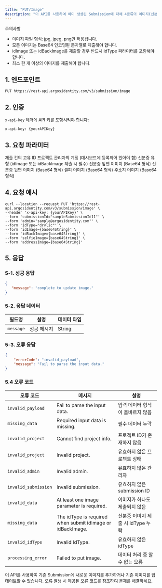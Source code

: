 ```yaml
---
title: "PUT/Image"
description: "이 API를 사용하여 이미 생성된 Submission에 대해 4종류의 이미지(신분증 앞면, 뒷면, 셀피 이미지, 주소지 이미지)를 새로 추가하거나 업데이트(덮어쓰기)할 수 있습니다."
---
```


<Warning>
  주의사항

  - 이미지 파일 형식: jpg, jpeg, png만 허용됩니다.
  - 모든 이미지는 Base64 인코딩된 문자열로 제출해야 합니다.
  - idImage 또는 idBackImage를 제출할 경우 반드시 idType 파라미터를 포함해야 합니다.
  - 최소 한 개 이상의 이미지를 제출해야 합니다.
</Warning>

## 1. 엔드포인트

```text PUT/Image
PUT https://rest-api.argosidentity.com/v3/submission/image
```

## 2. 인증

`x-api-key` 헤더에 API 키를 포함시켜야 합니다:

```text x-api-key
x-api-key: {yourAPIKey}
```

## 3. 요청 파라미터

<ResponseField name="submissionId" type="string" required="true">
  제출 건의 고유 ID
</ResponseField>

<ResponseField name="admin" type="string" required="true">
  프로젝트 관리자의 계정 (대시보드에 등록되어 있어야 함)
</ResponseField>

<ResponseField name="idType" type="string" required="true">
  신분증 유형 (idImage 또는 idBackImage 제출 시 필수)
</ResponseField>

<ResponseField name="idImage" type="base64String">
  신분증 앞면 이미지 (Base64 형식)
</ResponseField>

<ResponseField name="idBackImage" type="base64String">
  신분증 뒷면 이미지 (Base64 형식)
</ResponseField>

<ResponseField name="selfieImage" type="base64String">
  셀피 이미지 (Base64 형식)
</ResponseField>

<ResponseField name="addressImage" type="base64String">
  주소지 이미지 (Base64 형식)
</ResponseField>

## 4. 요청 예시

```curl PUT/Image
curl --location --request PUT 'https://rest-api.argosidentity.com/v3/submission/image' \
--header 'x-api-key: {yourAPIKey}' \
--form 'submissionId="sampleSubmissionId11"' \
--form 'admin="sample@argosidentity.com"' \
--form 'idType="drvlic"' \
--form 'idImage={base64String}' \
--form 'idBackImage={base64String}' \
--form 'selfieImage={base64String}' \
--form 'addressImage={base64String}'
```

## 5. 응답

### 5-1. 성공 응답

```json result.json
{
   "message": "complete to update image."
}
```

### 5-2. 응답 데이터

| 필드명       | 설명     | 데이터 타입 |
| --------- | ------ | ------ |
| `message` | 성공 메시지 | String |

### 5-3. 오류 응답

```json result.json
{
    "errorCode": "invalid_payload",
    "message": "Fail to parse the input data."
}
```

### 5.4 오류 코드

| 오류 코드                | 메시지                                                        | 설명                     |
| -------------------- | ---------------------------------------------------------- | ---------------------- |
| `invalid_payload`    | Fail to parse the input data.                              | 입력 데이터 형식이 올바르지 않음     |
| `missing_data`       | Required input data is missing.                            | 필수 데이터 누락              |
| `invalid_project`    | Cannot find project info.                                  | 프로젝트 ID가 존재하지 않음       |
| `invalid_project`    | Invalid project.                                           | 유효하지 않은 프로젝트 상태        |
| `invalid_admin`      | Invalid admin.                                             | 유효하지 않은 관리자            |
| `invalid_submission` | Invalid submission.                                        | 유효하지 않은 submission ID  |
| `invalid_data`       | At least one image parameter is required.                  | 이미지가 하나도 제출되지 않음       |
| `missing_data`       | The idType is required when submit idImage or idBackImage. | 신분증 이미지 제출 시 idType 누락 |
| `invalid_idType`     | Invalid IdType.                                            | 유효하지 않은 idType         |
| `processing_error`   | Failed to put image.                                       | 데이터 처리 중 알 수 없는 오류     |

이 API를 사용하여 기존 Submission에 새로운 이미지를 추가하거나 기존 이미지를 업데이트할 수 있습니다. 오류 발생 시 제공된 오류 코드를 참조하여 문제를 해결하세요.